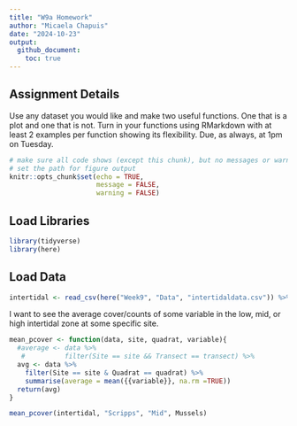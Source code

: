 ```yaml
---
title: "W9a Homework"
author: "Micaela Chapuis"
date: "2024-10-23"
output: 
  github_document:
    toc: true
---
```


## Assignment Details

Use any dataset you would like and make two useful functions. One that is a plot and one that is not. Turn in your functions using RMarkdown with at least 2 examples per function showing its flexibility. Due, as always, at 1pm on Tuesday.

```r
# make sure all code shows (except this chunk), but no messages or warnings
# set the path for figure output
knitr::opts_chunk$set(echo = TRUE,
                      message = FALSE,
                      warning = FALSE)
```


## Load Libraries
```r
library(tidyverse)
library(here)
```

## Load Data
```r
intertidal <- read_csv(here("Week9", "Data", "intertidaldata.csv")) %>% glimpse
```

I want to see the average cover/counts of some variable in the low, mid, or high intertidal zone at some specific site.
```r
mean_pcover <- function(data, site, quadrat, variable){
  #average <- data %>% 
   #          filter(Site == site && Transect == transect) %>%
  avg <- data %>% 
    filter(Site == site & Quadrat == quadrat) %>%
    summarise(average = mean({{variable}}, na.rm =TRUE))
  return(avg)
}
```

```r
mean_pcover(intertidal, "Scripps", "Mid", Mussels)
```

